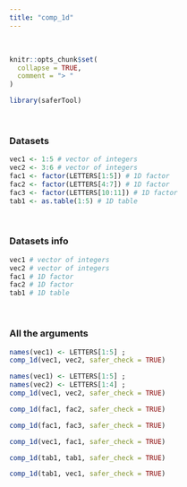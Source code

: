 ---
title: "comp_1d"
---
<br>
```{r, include = FALSE}
knitr::opts_chunk$set(
  collapse = TRUE,
  comment = "> "
)
```

```{r setup}
library(saferTool)
```
<br>

### Datasets

```{r}
vec1 <- 1:5 # vector of integers
vec2 <- 3:6 # vector of integers
fac1 <- factor(LETTERS[1:5]) # 1D factor
fac2 <- factor(LETTERS[4:7]) # 1D factor
fac3 <- factor(LETTERS[10:11]) # 1D factor
tab1 <- as.table(1:5) # 1D table
```
<br>

### Datasets info

```{r}
vec1 # vector of integers
vec2 # vector of integers
fac1 # 1D factor
fac2 # 1D factor
tab1 # 1D table
```
<br>

### All the arguments
```{r}
names(vec1) <- LETTERS[1:5] ; 
comp_1d(vec1, vec2, safer_check = TRUE)

names(vec1) <- LETTERS[1:5] ; 
names(vec2) <- LETTERS[1:4] ; 
comp_1d(vec1, vec2, safer_check = TRUE)

comp_1d(fac1, fac2, safer_check = TRUE)

comp_1d(fac1, fac3, safer_check = TRUE)

comp_1d(vec1, fac1, safer_check = TRUE)

comp_1d(tab1, tab1, safer_check = TRUE)

comp_1d(tab1, vec1, safer_check = TRUE)
```
